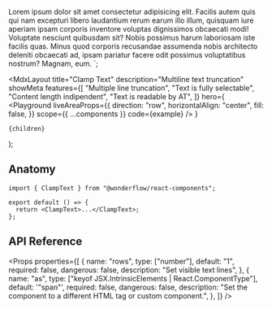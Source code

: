 
  Lorem ipsum dolor sit amet consectetur adipisicing elit. Facilis autem
  quis qui nam excepturi libero laudantium rerum earum illo illum,
  quisquam iure aperiam ipsam corporis inventore voluptas dignissimos
  obcaecati modi! Voluptate nesciunt quibusdam sit? Nobis possimus harum
  laboriosam iste facilis quas. Minus quod corporis recusandae assumenda
  nobis architecto deleniti obcaecati ad, ipsam pariatur facere odit
  possimus voluptatibus nostrum? Magnam, eum.
</ClampText>`;

  <MdxLayout
    title="Clamp Text"
    description="Multiline text truncation"
    showMeta
    features={[
      "Multiple line truncation",
      "Text is fully selectable",
      "Content length indipendent",
      "Text is readable by AT",
    ]}
    hero={
      <Playground
        liveAreaProps={{
          direction: "row",
          horizontalAlign: "center",
          fill: false,
        }}
        scope={{ ...components }}
        code={example}
      />
    }
  >
    {children}
  </MdxLayout>
);

## Anatomy

```tsx highlight=1,4
import { ClampText } from "@wonderflow/react-components";

export default () => {
  return <ClampText>...</ClampText>;
};
```

## API Reference

<Props
  properties={[
    {
      name: "rows",
      type: ["number"],
      default: "1",
      required: false,
      dangerous: false,
      description: "Set visible text lines",
    },
    {
      name: "as",
      type: ["keyof JSX.IntrinsicElements | React.ComponentType<any>"],
      default: '"span"',
      required: false,
      dangerous: false,
      description:
        "Set the component to a different HTML tag or custom component.",
    },
  ]}
/>
